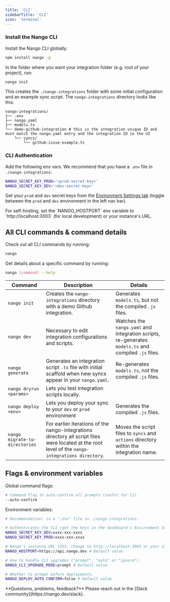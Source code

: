 ```yaml
---
title: 'CLI'
sidebarTitle: 'CLI'
icon: 'terminal'
---
```


### Install the Nango CLI

Install the Nango CLI globally:
```bash
npm install nango -g
```

In the folder where you want your integration folder (e.g. root of your project), run:
```bash
nango init
```

This creates the `./nango-integrations` folder with some initial configuration and an example
sync script. The `nango-integrations` directory looks like this:
```
nango-integrations/
├── .env
├── nango.yaml
├── models.ts
└── demo-github-integration # this is the integration unique ID and must match the nango.yaml entry and the integration ID in the UI
    └── syncs/
        └── github-issue-example.ts
```

### CLI Authentication

Add the following env vars. We recommend that you have a `.env` file in `./nango-integrations`:
```bash
NANGO_SECRET_KEY_PROD='<prod-secret-key>'
NANGO_SECRET_KEY_DEV='<dev-secret-key>'
```

Get your `prod` and `dev` secret keys from the [Environment Settings tab](https://app.nango.dev/environment-settings) (toggle between the `prod` and `dev` environment in the left nav bar).

<Info>
For self-hosting, set the `NANGO_HOSTPORT` env variable to `http://localhost:3003` (for local development) or your instance's URL.
</Info>

## All CLI commands & command details

Check out all CLI commands by running:
```bash
nango
```

Get details about a specific command by running:
```bash
nango [command] --help
```

| Command                        | Description                                                                                                                                       | Details                                                                                              |
| -                              | -                                                                                                                                                 | -                                                                                                    |
| `nango init`                   | Creates the `nango-integrations` directory with a demo Github integration.                                                                        | Generates `models.ts`, but not the compiled `.js` files.                                             |
| `nango dev`                    | Necessary to edit integration configurations and scripts.                                                                                         | Watches the `nango.yaml` and integration scripts, re-generates `models.ts` and compiled `.js` files. |
| `nango generate`               | Generates an integration script `.ts` file with initial scaffold when new syncs appear in your `nango.yaml`.                                      | Re-generates `models.ts`, not the compiled `.js` files.                                              |
| `nango dryrun <params>`        | Lets you test integration scripts locally.                                                                                                        |                                                                                                      |
| `nango deploy <env>`           | Lets you deploy your sync to your `dev` or `prod` environment                                                                                     | Generates the compiled `.js` files.                                                                  |
| `nango migrate-to-directories` | For earlier iterations of the nango-integrations directory all script files were located at the root level of the `nango-integrations directory`. | Moves the script files to `syncs` and `actions` directory within the integration name.               |


## Flags & environment variables

Global command flags:

```bash
# Command flag to auto-confirm all prompts (useful for CI).
--auto-confirm
```

Environment variables:
```bash
# Recommendation: in a ".env" file in ./nango-integrations.

# Authenticates the CLI (get the keys in the dashboard's Environment Settings).
NANGO_SECRET_KEY_DEV=xxxx-xxx-xxxx
NANGO_SECRET_KEY_PROD=xxxx-xxx-xxxx

# Nango's instance URL (OSS: change to http://localhost:3003 or your instance URL).
NANGO_HOSTPORT=https://api.nango.dev # Default value

# How to handle CLI upgrades ("prompt", "auto" or "ignore").
NANGO_CLI_UPGRADE_MODE=prompt # Default value

# Whether to prompt before deployments.
NANGO_DEPLOY_AUTO_CONFIRM=false # Default value
```

<Tip>
**Questions, problems, feedback?** Please reach out in the [Slack community](https://nango.dev/slack).
</Tip>

